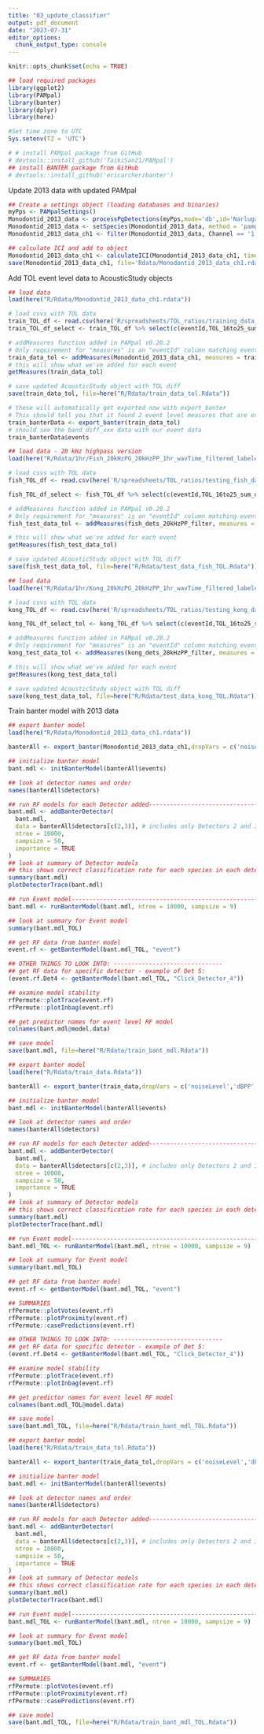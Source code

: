 ```yaml
---
title: "03_update_classifier"
output: pdf_document
date: "2023-07-31"
editor_options: 
  chunk_output_type: console
---
```


```r
knitr::opts_chunk$set(echo = TRUE)
```

```r
## load required packages
library(ggplot2)
library(PAMpal)
library(banter)
library(dplyr)
library(here)

#Set time zone to UTC
Sys.setenv(TZ = 'UTC')

# # install PAMpal package from GitHub
# devtools::install_github('TaikiSan21/PAMpal')
## install BANTER package from GitHub
# devtools::install_github('ericarcher/banter')

```

Update 2013 data with updated PAMpal

```r
## Create a settings object (loading databases and binaries)
myPps <- PAMpalSettings()
Monodontid_2013_data <- processPgDetections(myPps,mode='db',id='Narluga_043031')
Monodontid_2013_data <- setSpecies(Monodontid_2013_data, method = 'pamguard')
Monodontid_2013_data_ch1 <- filter(Monodontid_2013_data, Channel == '1')

## calculate ICI and add to object
Monodontid_2013_data_ch1 <- calculateICI(Monodontid_2013_data_ch1, time = 'UTC', callType="click")
save(Monodontid_2013_data_ch1, file='Rdata/Monodontid_2013_data_ch1.rdata')

```

Add TOL event level data to AcousticStudy objects

```r
## load data
load(here("R/Rdata/Monodontid_2013_data_ch1.rdata"))

# load csvs with TOL data
train_TOL_df <- read.csv(here('R/spreadsheets/TOL_ratios/training_data_TOL_ratios.csv'))
train_TOL_df_select <- train_TOL_df %>% select(c(eventId,TOL_16to25_sum_dB,TOL_25to40_sum_dB))

# addMeasures function added in PAMpal v0.20.2
# Only requirement for "measures" is an "eventId" column matching event names in our data
train_data_tol <- addMeasures(Monodontid_2013_data_ch1, measures = train_TOL_df_select)
# this will show what we've added for each event
getMeasures(train_data_tol)

# save updated AcousticStudy object with TOL diff
save(train_data_tol, file=here("R/Rdata/train_data_tol.Rdata"))

# these will automatically get exported now with export_banter
# This should tell you that it found 2 event level measures that are exported
train_banterData <- export_banter(train_data_tol)
# should see the band_diff_xxx data with our event data
train_banterData$events

```

```r
## load data - 20 kHz highpass version
load(here("R/Rdata/1hr/Fish_20kHzPG_20kHzPP_1hr_wavTime_filtered_labeled.rdata"))

# load csvs with TOL data
fish_TOL_df <- read.csv(here('R/spreadsheets/TOL_ratios/testing_fish_data_TOL_ratios_0kHz_highpass.csv'))

fish_TOL_df_select <- fish_TOL_df %>% select(c(eventId,TOL_16to25_sum_dB,TOL_25to40_sum_dB))

# addMeasures function added in PAMpal v0.20.2
# Only requirement for "measures" is an "eventId" column matching event names in our data
fish_test_data_tol <- addMeasures(fish_dets_20kHzPP_filter, measures = fish_TOL_df_select)

# this will show what we've added for each event
getMeasures(fish_test_data_tol)

# save updated AcousticStudy object with TOL diff
save(fish_test_data_tol, file=here("R/Rdata/test_data_fish_TOL.Rdata"))
```

```r
## load data
load(here("R/Rdata/1hr/Kong_20kHzPG_20kHzPP_1hr_wavTime_filtered_labeled.rdata"))

# load csvs with TOL data
kong_TOL_df <- read.csv(here('R/spreadsheets/TOL_ratios/testing_kong_data_TOL_ratios_0kHz_highpass.csv'))

kong_TOL_df_select_tol <- kong_TOL_df %>% select(c(eventId,TOL_16to25_sum_dB,TOL_25to40_sum_dB))

# addMeasures function added in PAMpal v0.20.2
# Only requirement for "measures" is an "eventId" column matching event names in our data
kong_test_data_tol <- addMeasures(kong_dets_20kHzPP_filter, measures = kong_TOL_df_select_tol)

# this will show what we've added for each event
getMeasures(kong_test_data_tol)

# save updated AcousticStudy object with TOL diff
save(kong_test_data_tol, file=here("R/Rdata/test_data_kong_TOL.Rdata"))
```

Train banter model with 2013 data

```r
## export banter model
load(here("R/Rdata/Monodontid_2013_data_ch1.rdata"))

banterAll <- export_banter(Monodontid_2013_data_ch1,dropVars = c('noiseLevel','dBPP','peakTime'))

## initialize banter model
bant.mdl <- initBanterModel(banterAll$events)

## look at detector names and order
names(banterAll$detectors)

## run RF models for each Detector added-------------------------------------
bant.mdl <- addBanterDetector(
  bant.mdl, 
  data = banterAll$detectors[c(2,3)], # includes only Detectors 2 and 3
  ntree = 10000, 
  sampsize = 50,
  importance = TRUE
)
## look at summary of Detector models
## this shows correct classification rate for each species in each detector
summary(bant.mdl)
plotDetectorTrace(bant.mdl)

## run Event model------------------------------------------------------------
bant.mdl <- runBanterModel(bant.mdl, ntree = 10000, sampsize = 9)

## look at summary for Event model
summary(bant.mdl_TOL)

## get RF data from banter model
event.rf <- getBanterModel(bant.mdl_TOL, "event")

## OTHER THINGS TO LOOK INTO: -------------------------------
## get RF data for specific detector - example of Det 5:
(event.rf.Det4 <- getBanterModel(bant.mdl_TOL, "Click_Detector_4"))

## examine model stability
rfPermute::plotTrace(event.rf)
rfPermute::plotInbag(event.rf)

## get predictor names for event level RF model
colnames(bant.mdl@model.data)

## save model
save(bant.mdl, file=here("R/Rdata/train_bant_mdl.Rdata"))

```

```r
## export banter model
load(here("R/Rdata/train_data.Rdata"))

banterAll <- export_banter(train_data,dropVars = c('noiseLevel','dBPP','peakTime'))

## initialize banter model
bant.mdl <- initBanterModel(banterAll$events)

## look at detector names and order
names(banterAll$detectors)

## run RF models for each Detector added-------------------------------------
bant.mdl <- addBanterDetector(
  bant.mdl, 
  data = banterAll$detectors[c(2,3)], # includes only Detectors 2 and 3
  ntree = 10000, 
  sampsize = 50,
  importance = TRUE
)
## look at summary of Detector models
## this shows correct classification rate for each species in each detector
summary(bant.mdl)
plotDetectorTrace(bant.mdl)

## run Event model------------------------------------------------------------
bant.mdl_TOL <- runBanterModel(bant.mdl, ntree = 10000, sampsize = 9)

## look at summary for Event model
summary(bant.mdl_TOL)

## get RF data from banter model
event.rf <- getBanterModel(bant.mdl_TOL, "event")

## SUMMARIES
rfPermute::plotVotes(event.rf)
rfPermute::plotProximity(event.rf)
rfPermute::casePredictions(event.rf)

## OTHER THINGS TO LOOK INTO: -------------------------------
## get RF data for specific detector - example of Det 5:
(event.rf.Det4 <- getBanterModel(bant.mdl_TOL, "Click_Detector_4"))

## examine model stability
rfPermute::plotTrace(event.rf)
rfPermute::plotInbag(event.rf)

## get predictor names for event level RF model
colnames(bant.mdl_TOL@model.data)

## save model
save(bant.mdl_TOL, file=here("R/Rdata/train_bant_mdl_TOL.Rdata"))

```

```r
## export banter model
load(here("R/Rdata/train_data_tol.Rdata"))

banterAll <- export_banter(train_data_tol,dropVars = c('noiseLevel','dBPP','peakTime'))

## initialize banter model
bant.mdl <- initBanterModel(banterAll$events)

## look at detector names and order
names(banterAll$detectors)

## run RF models for each Detector added-------------------------------------
bant.mdl <- addBanterDetector(
  bant.mdl, 
  data = banterAll$detectors[c(2,3)], # includes only Detectors 2 and 3
  ntree = 10000, 
  sampsize = 50,
  importance = TRUE
)
## look at summary of Detector models
## this shows correct classification rate for each species in each detector
summary(bant.mdl)
plotDetectorTrace(bant.mdl)

## run Event model------------------------------------------------------------
bant.mdl_TOL <- runBanterModel(bant.mdl, ntree = 10000, sampsize = 9)

## look at summary for Event model
summary(bant.mdl_TOL)

## get RF data from banter model
event.rf <- getBanterModel(bant.mdl, "event")

## SUMMARIES
rfPermute::plotVotes(event.rf)
rfPermute::plotProximity(event.rf)
rfPermute::casePredictions(event.rf)

## save model
save(bant.mdl_TOL, file=here("R/Rdata/train_bant_mdl_TOL.Rdata"))

```

